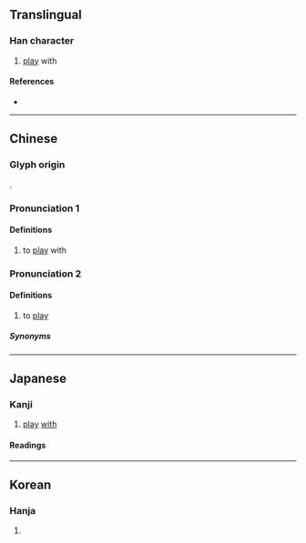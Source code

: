 {{character info/new}}
==Translingual==

===Han character===
{{Han char|rn=38|rad=女|as=12|sn=15|four=44496|canj=VKCF|ids=⿰女尞}}

# [[play]] with

====References====
* {{Han ref|kx=0271.100|dkj=06717|dj=0539.040|hdz=21080.060|uh=5AFD|ud=23293|bh=E556|bd=58710}}

----

==Chinese==
{{zh-forms}}

===Glyph origin===
{{Han etym}}
{{Han compound|女|尞|c1=s|c2=p|t1=female|ls=psc}}.

===Pronunciation 1===
{{zh-pron
|m=liáo
|c=liu4
|mc=y
|oc=y
|ma=
|cat=v
}}

====Definitions====
{{zh-hanzi}}

# to [[play]] with

===Pronunciation 2===
{{zh-pron
|c=liu6
|c-t=lau4
|cat=v
}}

====Definitions====
{{zh-hanzi}}

# {{lb|zh|Cantonese}} to [[play]]

=====Synonyms=====
{{zh-dial|玩}}

----

==Japanese==

===Kanji===
{{ja-kanji|grade=|rs=女12}}

# [[play]] [[with]]

====Readings====
{{rfv-pron|ja}}
{{ja-readings
|goon=りょう<れう
|kanon=りょう<れう
|kun=さと-い, たわむ-れる, みめよ-い, みだ-れる
}}

----

==Korean==

===Hanja===
{{ko-hanja|hangeul=료|rv=ryo|mr=ryo}}

# {{defn|ko|sort=女12}}